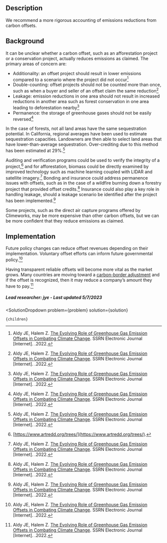 

## Description

We recommend a more rigorous accounting of emissions reductions from carbon offsets.

## Background

It can be unclear whether a carbon offset, such as an afforestation project or a conservation project, actually reduces emissions as claimed. The primary areas of concern are:
- Additionality: an offset project should result in lower emissions compared to a scenario where the project did not occur[^"2"]
- Double-counting: offset projects should not be counted more than once, such as when a buyer and seller of an offset claim the same reduction[^"2"]
- Leakage: emission reductions in one area should not result in increased reductions in another area such as forest conservation in one area leading to deforestation nearby[^"2"]
- Permanence: the storage of greenhouse gases should not be easily reversed[^"2"]

In the case of forests, not all land areas have the same sequestration potential. In California, regional averages have been used to estimate sequestration capacities. Landowners are then able to select land areas that have lower-than-average sequestration. Over-crediting due to this method has been estimated at 29%.[^"2"]

Auditing and verification programs could be used to verify the integrity of a project,[^"3"] and for afforestation, biomass could be directly examined by improved technology such as machine learning coupled with LIDAR and satellite imagery.[^"2"] Bonding and insurance could address permanence issues with offsets, such as in the case of a wildfire burning down a forestry project that provided offset credits.[^"2"] Insurance could also play a key role in handling leakage, should a leakage scenario be identified after the project has been implemented.[^"2"] 

Some projects, such as the direct air capture programs offered by Climeworks, may be more expensive than other carbon offsets, but we can be more confident that they reduce emissions as claimed.

## Implementation

Future policy changes can reduce offset revenues depending on their implementation. Voluntary offset efforts can inform future governmental policy.[^"2"] 


Having transparent reliable offsets will become more vital as the market grows. Many countries are moving toward a [carbon-border adjustment](https://urban-cruise-ship.vercel.app/energy/energy_socioeconomics/economics_se) and if the offset is recognized, then it may reduce a company’s amount they have to pay.[^"2"] 

##### Lead researcher: jye - Last updated 5/7/2023

[^"1"]:  [Carbon accounting for negative emissions technologies | Semantic Scholar](https://doi.org/10.1080/14693062.2021.1878009). 
[^"2"]: Aldy JE, Halem Z. [The Evolving Role of Greenhouse Gas Emission Offsets in Combating Climate Change](https://papers.ssrn.com/sol3/papers.cfm?abstract_id=4203782). SSRN Electronic Journal [Internet]. .2022.
[^"3"]:  [https://www.artredd.org/trees/](https://www.artredd.org/trees/). 



  <SolutionDropdown 
    problem={problem} 
    solution={solution}
  >
    {children}
  </SolutionDropdown>
